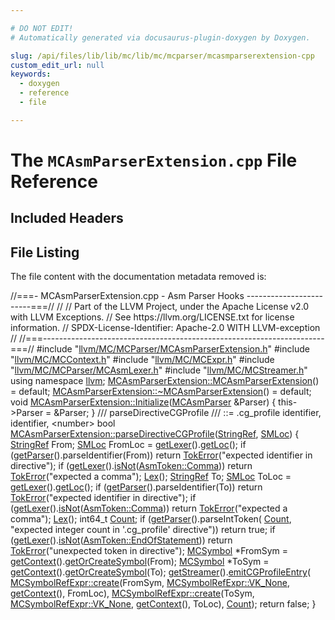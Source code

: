 ```yaml
---

# DO NOT EDIT!
# Automatically generated via docusaurus-plugin-doxygen by Doxygen.

slug: /api/files/lib/lib/mc/lib/mc/mcparser/mcasmparserextension-cpp
custom_edit_url: null
keywords:
  - doxygen
  - reference
  - file

---
```





# The `MCAsmParserExtension.cpp` File Reference

<DoxygenPage pluginConfig={pluginConfig}>



## Included Headers

<IncludesList>
<IncludesListItem
  filePath="llvm/MC/MCParser/MCAsmParserExtension.h"
  permalink="/docs/api/files/include/include/llvm/include/llvm/mc/include/llvm/mc/mcparser/mcasmparserextension-h"
  isLocal="true" />
<IncludesListItem
  filePath="llvm/MC/MCContext.h"
  permalink="/docs/api/files/include/include/llvm/include/llvm/mc/mccontext-h"
  isLocal="true" />
<IncludesListItem
  filePath="llvm/MC/MCExpr.h"
  permalink="/docs/api/files/include/include/llvm/include/llvm/mc/mcexpr-h"
  isLocal="true" />
<IncludesListItem
  filePath="llvm/MC/MCParser/MCAsmLexer.h"
  permalink="/docs/api/files/include/include/llvm/include/llvm/mc/include/llvm/mc/mcparser/mcasmlexer-h"
  isLocal="true" />
<IncludesListItem
  filePath="llvm/MC/MCStreamer.h"
  permalink="/docs/api/files/include/include/llvm/include/llvm/mc/mcstreamer-h"
  isLocal="true" />
</IncludesList>


## File Listing

The file content with the documentation metadata removed is:

<ProgramListing>

<Link id="l00001" /><CodeLine lineNumber="1"><Highlight kind="comment">//===- MCAsmParserExtension.cpp - Asm Parser Hooks ------------------------===//</Highlight><Highlight kind="normal"></Highlight></CodeLine>
<Link id="l00002" /><CodeLine lineNumber="2"><Highlight kind="normal"></Highlight><Highlight kind="comment">//</Highlight><Highlight kind="normal"></Highlight></CodeLine>
<Link id="l00003" /><CodeLine lineNumber="3"><Highlight kind="normal"></Highlight><Highlight kind="comment">// Part of the LLVM Project, under the Apache License v2.0 with LLVM Exceptions.</Highlight><Highlight kind="normal"></Highlight></CodeLine>
<Link id="l00004" /><CodeLine lineNumber="4"><Highlight kind="normal"></Highlight><Highlight kind="comment">// See https://llvm.org/LICENSE.txt for license information.</Highlight><Highlight kind="normal"></Highlight></CodeLine>
<Link id="l00005" /><CodeLine lineNumber="5"><Highlight kind="normal"></Highlight><Highlight kind="comment">// SPDX-License-Identifier: Apache-2.0 WITH LLVM-exception</Highlight><Highlight kind="normal"></Highlight></CodeLine>
<Link id="l00006" /><CodeLine lineNumber="6"><Highlight kind="normal"></Highlight><Highlight kind="comment">//</Highlight><Highlight kind="normal"></Highlight></CodeLine>
<Link id="l00007" /><CodeLine lineNumber="7"><Highlight kind="normal"></Highlight><Highlight kind="comment">//===----------------------------------------------------------------------===//</Highlight><Highlight kind="normal"></Highlight></CodeLine>
<Link id="l00008" /><CodeLine lineNumber="8"><Highlight kind="normal"></Highlight></CodeLine>
<Link id="l00009" /><CodeLine lineNumber="9"><Highlight kind="normal"></Highlight><Highlight kind="preprocessor">#include &quot;<a href="/docs/api/files/include/include/llvm/include/llvm/mc/include/llvm/mc/mcparser/mcasmparserextension-h">llvm/MC/MCParser/MCAsmParserExtension.h</a>&quot;</Highlight><Highlight kind="normal"></Highlight></CodeLine>
<Link id="l00010" /><CodeLine lineNumber="10"><Highlight kind="normal"></Highlight><Highlight kind="preprocessor">#include &quot;<a href="/docs/api/files/include/include/llvm/include/llvm/mc/mccontext-h">llvm/MC/MCContext.h</a>&quot;</Highlight><Highlight kind="normal"></Highlight></CodeLine>
<Link id="l00011" /><CodeLine lineNumber="11"><Highlight kind="normal"></Highlight><Highlight kind="preprocessor">#include &quot;<a href="/docs/api/files/include/include/llvm/include/llvm/mc/mcexpr-h">llvm/MC/MCExpr.h</a>&quot;</Highlight><Highlight kind="normal"></Highlight></CodeLine>
<Link id="l00012" /><CodeLine lineNumber="12"><Highlight kind="normal"></Highlight><Highlight kind="preprocessor">#include &quot;<a href="/docs/api/files/include/include/llvm/include/llvm/mc/include/llvm/mc/mcparser/mcasmlexer-h">llvm/MC/MCParser/MCAsmLexer.h</a>&quot;</Highlight><Highlight kind="normal"></Highlight></CodeLine>
<Link id="l00013" /><CodeLine lineNumber="13"><Highlight kind="normal"></Highlight><Highlight kind="preprocessor">#include &quot;<a href="/docs/api/files/include/include/llvm/include/llvm/mc/mcstreamer-h">llvm/MC/MCStreamer.h</a>&quot;</Highlight><Highlight kind="normal"></Highlight></CodeLine>
<Link id="l00014" /><CodeLine lineNumber="14"><Highlight kind="normal"></Highlight></CodeLine>
<Link id="l00015" /><CodeLine lineNumber="15"><Highlight kind="normal"></Highlight><Highlight kind="keyword">using namespace </Highlight><Highlight kind="normal"><a href="/docs/api/namespaces/llvm">llvm</a>;</Highlight></CodeLine>
<Link id="l00016" /><CodeLine lineNumber="16"><Highlight kind="normal"></Highlight></CodeLine>
<Link id="l00017" /><CodeLine lineNumber="17"><Highlight kind="normal"><a href="/docs/api/classes/llvm/mcasmparserextension/#aab3bf5b24dd10d157225bc28bb555f30">MCAsmParserExtension::MCAsmParserExtension</a>() = </Highlight><Highlight kind="keywordflow">default</Highlight><Highlight kind="normal">;</Highlight></CodeLine>
<Link id="l00018" /><CodeLine lineNumber="18"><Highlight kind="normal"></Highlight></CodeLine>
<Link id="l00019" /><CodeLine lineNumber="19"><Highlight kind="normal"><a href="/docs/api/classes/llvm/mcasmparserextension/#a363ea7ea65cbb67fe7c57d5aef6ca528">MCAsmParserExtension::~MCAsmParserExtension</a>() = </Highlight><Highlight kind="keywordflow">default</Highlight><Highlight kind="normal">;</Highlight></CodeLine>
<Link id="l00020" /><CodeLine lineNumber="20"><Highlight kind="normal"></Highlight></CodeLine>
<Link id="l00021" /><CodeLine lineNumber="21" lineLink="/docs/api/classes/llvm/mcasmparserextension/#a77a335167c72ea8bc771501825f81696"><Highlight kind="normal"></Highlight><Highlight kind="keywordtype">void</Highlight><Highlight kind="normal"> <a href="/docs/api/classes/llvm/mcasmparserextension/#a77a335167c72ea8bc771501825f81696">MCAsmParserExtension::Initialize</a>(<a href="/docs/api/classes/llvm/mcasmparser">MCAsmParser</a> &amp;Parser) &#123;</Highlight></CodeLine>
<Link id="l00022" /><CodeLine lineNumber="22"><Highlight kind="normal">  this-&gt;Parser = &amp;Parser;</Highlight></CodeLine>
<Link id="l00023" /><CodeLine lineNumber="23"><Highlight kind="normal">&#125;</Highlight></CodeLine>
<Link id="l00024" /><CodeLine lineNumber="24"><Highlight kind="normal"></Highlight><Highlight kind="comment"></Highlight></CodeLine>
<Link id="l00025" /><CodeLine lineNumber="25"><Highlight kind="comment">/// parseDirectiveCGProfile</Highlight></CodeLine>
<Link id="l00026" /><CodeLine lineNumber="26"><Highlight kind="comment">///  ::= .cg&#95;profile identifier, identifier, &lt;number&gt;</Highlight><Highlight kind="normal"></Highlight></CodeLine>
<Link id="l00027" /><CodeLine lineNumber="27" lineLink="/docs/api/classes/llvm/mcasmparserextension/#acb5fd683cbbfb19a2e0d78ee46bb283c"><Highlight kind="normal"></Highlight><Highlight kind="keywordtype">bool</Highlight><Highlight kind="normal"> <a href="/docs/api/classes/llvm/mcasmparserextension/#acb5fd683cbbfb19a2e0d78ee46bb283c">MCAsmParserExtension::parseDirectiveCGProfile</a>(<a href="/docs/api/classes/llvm/stringref">StringRef</a>, <a href="/docs/api/classes/llvm/smloc">SMLoc</a>) &#123;</Highlight></CodeLine>
<Link id="l00028" /><CodeLine lineNumber="28"><Highlight kind="normal">  <a href="/docs/api/classes/llvm/stringref">StringRef</a> From;</Highlight></CodeLine>
<Link id="l00029" /><CodeLine lineNumber="29"><Highlight kind="normal">  <a href="/docs/api/classes/llvm/smloc">SMLoc</a> FromLoc = <a href="/docs/api/classes/llvm/mcasmparserextension/#afba734fed57c0c0343c2f8e096ce3c16">getLexer</a>().<a href="/docs/api/classes/llvm/mcasmlexer/#a54bfbf3752a7a79c026b8ffe73308cb6">getLoc</a>();</Highlight></CodeLine>
<Link id="l00030" /><CodeLine lineNumber="30"><Highlight kind="normal">  </Highlight><Highlight kind="keywordflow">if</Highlight><Highlight kind="normal"> (<a href="/docs/api/classes/llvm/mcasmparserextension/#aef625855ca29806691daef93804afba0">getParser</a>().parseIdentifier(From))</Highlight></CodeLine>
<Link id="l00031" /><CodeLine lineNumber="31"><Highlight kind="normal">    </Highlight><Highlight kind="keywordflow">return</Highlight><Highlight kind="normal"> <a href="/docs/api/classes/llvm/mcasmparserextension/#a939005612707a0dd8c6cee10d302748f">TokError</a>(</Highlight><Highlight kind="stringliteral">&quot;expected identifier in directive&quot;</Highlight><Highlight kind="normal">);</Highlight></CodeLine>
<Link id="l00032" /><CodeLine lineNumber="32"><Highlight kind="normal"></Highlight></CodeLine>
<Link id="l00033" /><CodeLine lineNumber="33"><Highlight kind="normal">  </Highlight><Highlight kind="keywordflow">if</Highlight><Highlight kind="normal"> (<a href="/docs/api/classes/llvm/mcasmparserextension/#afba734fed57c0c0343c2f8e096ce3c16">getLexer</a>().<a href="/docs/api/files/lib/lib/target/lib/target/amdgpu/amdgpulegalizerinfo-cpp/#accff22ec9fbd872b5976a4a2dc20ef56">isNot</a>(<a href="/docs/api/classes/llvm/asmtoken/#ab4316e41520ea53f789582c25bbec039ac4b2675d2cb80935b789d9f140092e25">AsmToken::Comma</a>))</Highlight></CodeLine>
<Link id="l00034" /><CodeLine lineNumber="34"><Highlight kind="normal">    </Highlight><Highlight kind="keywordflow">return</Highlight><Highlight kind="normal"> <a href="/docs/api/classes/llvm/mcasmparserextension/#a939005612707a0dd8c6cee10d302748f">TokError</a>(</Highlight><Highlight kind="stringliteral">&quot;expected a comma&quot;</Highlight><Highlight kind="normal">);</Highlight></CodeLine>
<Link id="l00035" /><CodeLine lineNumber="35"><Highlight kind="normal">  <a href="/docs/api/classes/llvm/mcasmparserextension/#a38ed901577d3ad8c434939bb49fbf342">Lex</a>();</Highlight></CodeLine>
<Link id="l00036" /><CodeLine lineNumber="36"><Highlight kind="normal"></Highlight></CodeLine>
<Link id="l00037" /><CodeLine lineNumber="37"><Highlight kind="normal">  <a href="/docs/api/classes/llvm/stringref">StringRef</a> To;</Highlight></CodeLine>
<Link id="l00038" /><CodeLine lineNumber="38"><Highlight kind="normal">  <a href="/docs/api/classes/llvm/smloc">SMLoc</a> ToLoc = <a href="/docs/api/classes/llvm/mcasmparserextension/#afba734fed57c0c0343c2f8e096ce3c16">getLexer</a>().<a href="/docs/api/classes/llvm/mcasmlexer/#a54bfbf3752a7a79c026b8ffe73308cb6">getLoc</a>();</Highlight></CodeLine>
<Link id="l00039" /><CodeLine lineNumber="39"><Highlight kind="normal">  </Highlight><Highlight kind="keywordflow">if</Highlight><Highlight kind="normal"> (<a href="/docs/api/classes/llvm/mcasmparserextension/#aef625855ca29806691daef93804afba0">getParser</a>().parseIdentifier(To))</Highlight></CodeLine>
<Link id="l00040" /><CodeLine lineNumber="40"><Highlight kind="normal">    </Highlight><Highlight kind="keywordflow">return</Highlight><Highlight kind="normal"> <a href="/docs/api/classes/llvm/mcasmparserextension/#a939005612707a0dd8c6cee10d302748f">TokError</a>(</Highlight><Highlight kind="stringliteral">&quot;expected identifier in directive&quot;</Highlight><Highlight kind="normal">);</Highlight></CodeLine>
<Link id="l00041" /><CodeLine lineNumber="41"><Highlight kind="normal"></Highlight></CodeLine>
<Link id="l00042" /><CodeLine lineNumber="42"><Highlight kind="normal">  </Highlight><Highlight kind="keywordflow">if</Highlight><Highlight kind="normal"> (<a href="/docs/api/classes/llvm/mcasmparserextension/#afba734fed57c0c0343c2f8e096ce3c16">getLexer</a>().<a href="/docs/api/files/lib/lib/target/lib/target/amdgpu/amdgpulegalizerinfo-cpp/#accff22ec9fbd872b5976a4a2dc20ef56">isNot</a>(<a href="/docs/api/classes/llvm/asmtoken/#ab4316e41520ea53f789582c25bbec039ac4b2675d2cb80935b789d9f140092e25">AsmToken::Comma</a>))</Highlight></CodeLine>
<Link id="l00043" /><CodeLine lineNumber="43"><Highlight kind="normal">    </Highlight><Highlight kind="keywordflow">return</Highlight><Highlight kind="normal"> <a href="/docs/api/classes/llvm/mcasmparserextension/#a939005612707a0dd8c6cee10d302748f">TokError</a>(</Highlight><Highlight kind="stringliteral">&quot;expected a comma&quot;</Highlight><Highlight kind="normal">);</Highlight></CodeLine>
<Link id="l00044" /><CodeLine lineNumber="44"><Highlight kind="normal">  <a href="/docs/api/classes/llvm/mcasmparserextension/#a38ed901577d3ad8c434939bb49fbf342">Lex</a>();</Highlight></CodeLine>
<Link id="l00045" /><CodeLine lineNumber="45"><Highlight kind="normal"></Highlight></CodeLine>
<Link id="l00046" /><CodeLine lineNumber="46"><Highlight kind="normal">  int64&#95;t <a href="/docs/api/namespaces/llvm/#a845e08be4b0320d66901a66b0c0e9509">Count</a>;</Highlight></CodeLine>
<Link id="l00047" /><CodeLine lineNumber="47"><Highlight kind="normal">  </Highlight><Highlight kind="keywordflow">if</Highlight><Highlight kind="normal"> (<a href="/docs/api/classes/llvm/mcasmparserextension/#aef625855ca29806691daef93804afba0">getParser</a>().parseIntToken(</Highlight></CodeLine>
<Link id="l00048" /><CodeLine lineNumber="48"><Highlight kind="normal">          <a href="/docs/api/namespaces/llvm/#a845e08be4b0320d66901a66b0c0e9509">Count</a>, </Highlight><Highlight kind="stringliteral">&quot;expected integer count in &#39;.cg&#95;profile&#39; directive&quot;</Highlight><Highlight kind="normal">))</Highlight></CodeLine>
<Link id="l00049" /><CodeLine lineNumber="49"><Highlight kind="normal">    </Highlight><Highlight kind="keywordflow">return</Highlight><Highlight kind="normal"> </Highlight><Highlight kind="keyword">true</Highlight><Highlight kind="normal">;</Highlight></CodeLine>
<Link id="l00050" /><CodeLine lineNumber="50"><Highlight kind="normal"></Highlight></CodeLine>
<Link id="l00051" /><CodeLine lineNumber="51"><Highlight kind="normal">  </Highlight><Highlight kind="keywordflow">if</Highlight><Highlight kind="normal"> (<a href="/docs/api/classes/llvm/mcasmparserextension/#afba734fed57c0c0343c2f8e096ce3c16">getLexer</a>().<a href="/docs/api/files/lib/lib/target/lib/target/amdgpu/amdgpulegalizerinfo-cpp/#accff22ec9fbd872b5976a4a2dc20ef56">isNot</a>(<a href="/docs/api/classes/llvm/asmtoken/#ab4316e41520ea53f789582c25bbec039ae10c5f59f330bfd15608e1dda213a98f">AsmToken::EndOfStatement</a>))</Highlight></CodeLine>
<Link id="l00052" /><CodeLine lineNumber="52"><Highlight kind="normal">    </Highlight><Highlight kind="keywordflow">return</Highlight><Highlight kind="normal"> <a href="/docs/api/classes/llvm/mcasmparserextension/#a939005612707a0dd8c6cee10d302748f">TokError</a>(</Highlight><Highlight kind="stringliteral">&quot;unexpected token in directive&quot;</Highlight><Highlight kind="normal">);</Highlight></CodeLine>
<Link id="l00053" /><CodeLine lineNumber="53"><Highlight kind="normal"></Highlight></CodeLine>
<Link id="l00054" /><CodeLine lineNumber="54"><Highlight kind="normal">  <a href="/docs/api/classes/llvm/mcsymbol">MCSymbol</a> &#42;FromSym = <a href="/docs/api/classes/llvm/mcasmparserextension/#aa7399d73f97fdf5bcf6b19f760264848">getContext</a>().<a href="/docs/api/classes/llvm/mccontext/#ac11eef690074972378846024abbe8722">getOrCreateSymbol</a>(From);</Highlight></CodeLine>
<Link id="l00055" /><CodeLine lineNumber="55"><Highlight kind="normal">  <a href="/docs/api/classes/llvm/mcsymbol">MCSymbol</a> &#42;ToSym = <a href="/docs/api/classes/llvm/mcasmparserextension/#aa7399d73f97fdf5bcf6b19f760264848">getContext</a>().<a href="/docs/api/classes/llvm/mccontext/#ac11eef690074972378846024abbe8722">getOrCreateSymbol</a>(To);</Highlight></CodeLine>
<Link id="l00056" /><CodeLine lineNumber="56"><Highlight kind="normal"></Highlight></CodeLine>
<Link id="l00057" /><CodeLine lineNumber="57"><Highlight kind="normal">  <a href="/docs/api/classes/llvm/mcasmparserextension/#ad4802c6230c2d4e9ddf64155b05344a9">getStreamer</a>().<a href="/docs/api/classes/llvm/mcstreamer/#ab742e8ccf28ac1233ea708dcb5decf2e">emitCGProfileEntry</a>(</Highlight></CodeLine>
<Link id="l00058" /><CodeLine lineNumber="58"><Highlight kind="normal">      <a href="/docs/api/classes/llvm/mcsymbolrefexpr/#a9914b597552aa4b4bcbb8acaa04d632a">MCSymbolRefExpr::create</a>(FromSym, <a href="/docs/api/classes/llvm/mcsymbolrefexpr/#a5c463f6352570ee778c35c40949c4985a01bc6396c4d841a7ea268c3cbf62d3b3">MCSymbolRefExpr::VK&#95;None</a>, <a href="/docs/api/classes/llvm/mcasmparserextension/#aa7399d73f97fdf5bcf6b19f760264848">getContext</a>(),</Highlight></CodeLine>
<Link id="l00059" /><CodeLine lineNumber="59"><Highlight kind="normal">                              FromLoc),</Highlight></CodeLine>
<Link id="l00060" /><CodeLine lineNumber="60"><Highlight kind="normal">      <a href="/docs/api/classes/llvm/mcsymbolrefexpr/#a9914b597552aa4b4bcbb8acaa04d632a">MCSymbolRefExpr::create</a>(ToSym, <a href="/docs/api/classes/llvm/mcsymbolrefexpr/#a5c463f6352570ee778c35c40949c4985a01bc6396c4d841a7ea268c3cbf62d3b3">MCSymbolRefExpr::VK&#95;None</a>, <a href="/docs/api/classes/llvm/mcasmparserextension/#aa7399d73f97fdf5bcf6b19f760264848">getContext</a>(),</Highlight></CodeLine>
<Link id="l00061" /><CodeLine lineNumber="61"><Highlight kind="normal">                              ToLoc),</Highlight></CodeLine>
<Link id="l00062" /><CodeLine lineNumber="62"><Highlight kind="normal">      <a href="/docs/api/namespaces/llvm/#a845e08be4b0320d66901a66b0c0e9509">Count</a>);</Highlight></CodeLine>
<Link id="l00063" /><CodeLine lineNumber="63"><Highlight kind="normal">  </Highlight><Highlight kind="keywordflow">return</Highlight><Highlight kind="normal"> </Highlight><Highlight kind="keyword">false</Highlight><Highlight kind="normal">;</Highlight></CodeLine>
<Link id="l00064" /><CodeLine lineNumber="64"><Highlight kind="normal">&#125;</Highlight></CodeLine>

</ProgramListing>

</DoxygenPage>
